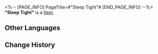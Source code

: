 <%-- [PAGE_INFO]
PageTitle=#"Sleep Tight"#
[END_PAGE_INFO] --%>
{{Item Infobox
|title       = "Sleep Tight"
|id          = 210115
|image       = Item Sleep Tight.png
|type        = 
|invCategory = Valuables
|rarity      = 3
|effect      =
A record that can be played on the Express' phonograph. It might be a chance acquisition or a gift from someone else. All sorts of memories surge up when the music plays &mdash; the smiles, encounters, touches, and the excitement of battle. Maybe that is why people still collect records even as society rapidly advances.
The current record contains the track, "Sleep Tight."
|description =

''Dreams wind deep into the snowstorm, where the departed whisper softly.''
}}
'''"Sleep Tight"''' is a [[Item]].

==Other Languages==
{{Other Languages
|en   = "Sleep Tight"
|zhs  = 《酣眠》
|zht  = 〈酣眠〉
|ja   = 『熟睡』
|ko   = ≪단잠≫
|es   = Dulces sueños
|fr   = « Sleep Tight »
|ru   = Sleep Tight
|th   = "Sleep Tight"
|vi   = "Ngủ Say"
|de   = „Gute Nacht“
|id   = "Sleep Tight"
|pt   = "Sleep Tight"
}}

==Change History==
{{Change History|2.0}}